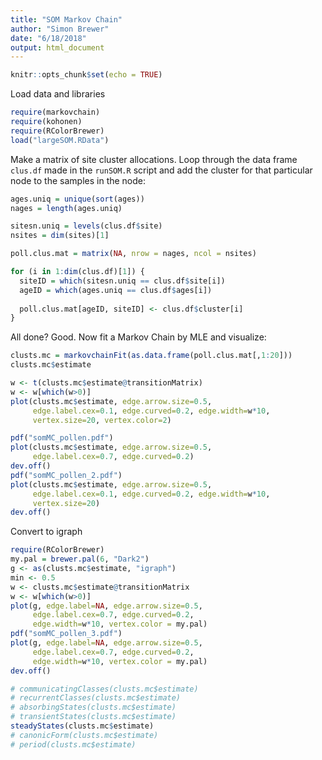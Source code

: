 ```yaml
---
title: "SOM Markov Chain"
author: "Simon Brewer"
date: "6/18/2018"
output: html_document
---
```


```r
knitr::opts_chunk$set(echo = TRUE)
```

Load data and libraries

```r
require(markovchain)
require(kohonen)
require(RColorBrewer)
load("largeSOM.RData")
```

Make a matrix of site cluster allocations. Loop through the data frame `clus.df` made in the `runSOM.R` script and add the cluster for that particular node to the samples in the node:

```r
ages.uniq = unique(sort(ages))
nages = length(ages.uniq)

sitesn.uniq = levels(clus.df$site)
nsites = dim(sites)[1]

poll.clus.mat = matrix(NA, nrow = nages, ncol = nsites)

for (i in 1:dim(clus.df)[1]) {
  siteID = which(sitesn.uniq == clus.df$site[i])
  ageID = which(ages.uniq == clus.df$ages[i])
  
  poll.clus.mat[ageID, siteID] <- clus.df$cluster[i]
}
```

All done? Good. Now fit a Markov Chain by MLE and visualize:
```r
clusts.mc = markovchainFit(as.data.frame(poll.clus.mat[,1:20]))
clusts.mc$estimate
```

```r
w <- t(clusts.mc$estimate@transitionMatrix)
w <- w[which(w>0)]
plot(clusts.mc$estimate, edge.arrow.size=0.5, 
     edge.label.cex=0.1, edge.curved=0.2, edge.width=w*10,
     vertex.size=20, vertex.color=2)
```

```r
pdf("somMC_pollen.pdf")
plot(clusts.mc$estimate, edge.arrow.size=0.5, 
     edge.label.cex=0.7, edge.curved=0.2)
dev.off()
pdf("somMC_pollen_2.pdf")
plot(clusts.mc$estimate, edge.arrow.size=0.5, 
     edge.label.cex=0.1, edge.curved=0.2, edge.width=w*10,
     vertex.size=20)
dev.off()
```

Convert to igraph
```r
require(RColorBrewer)
my.pal = brewer.pal(6, "Dark2")
g <- as(clusts.mc$estimate, "igraph")
min <- 0.5
w <- clusts.mc$estimate@transitionMatrix
w <- w[which(w>0)]
plot(g, edge.label=NA, edge.arrow.size=0.5, 
     edge.label.cex=0.7, edge.curved=0.2, 
     edge.width=w*10, vertex.color = my.pal)
pdf("somMC_pollen_3.pdf")
plot(g, edge.label=NA, edge.arrow.size=0.5, 
     edge.label.cex=0.7, edge.curved=0.2, 
     edge.width=w*10, vertex.color = my.pal)
dev.off()
```

```r
# communicatingClasses(clusts.mc$estimate)
# recurrentClasses(clusts.mc$estimate)
# absorbingStates(clusts.mc$estimate)
# transientStates(clusts.mc$estimate)
steadyStates(clusts.mc$estimate)
# canonicForm(clusts.mc$estimate)
# period(clusts.mc$estimate)
```
